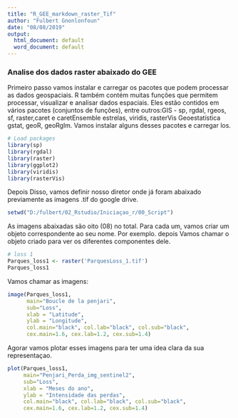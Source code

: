---
title: "R_GEE_markdown_raster_Tif"
author: "Fulbert Gnonlonfoun"
date: "08/08/2019"
output:
  html_document: default
  word_document: default
---
### Analise dos dados raster abaixado do GEE
Primeiro passo vamos instalar e carregar os pacotes que podem processar as dados geospaciais. R também contém muitas funções que permitem processar, visualizar e analisar dados espaciais. Eles estão contidos em vários pacotes (conjuntos de funções), entre outros:GIS - sp, rgdal, rgeos, sf, raster,caret e caretEnsemble estrelas, viridis, rasterVis Geoestatística gstat, geoR, geoRglm. Vamos instalar alguns desses pacotes e carregar los.
```{r}
# Load packages
library(sp)
library(rgdal)
library(raster)
library(ggplot2)
library(viridis)
library(rasterVis)
```

Depois Disso, vamos definir nosso diretor onde já foram abaixado previamente as imagens .tif do google drive.

```{r}
setwd("D:/fulbert/02_Rstudio/Iniciaçao_r/00_Script")
```

As imagens abaixadas são oito (08) no total.  Para cada um, vamos criar um objeto correspondente ao seu nome. Por exemplo. depois Vamos chamar o objeto criado para ver os diferentes componentes dele. 

```{r}
# loss 1
Parques_loss1 <- raster('ParquesLoss_1.tif')
Parques_loss1
```

Vamos chamar as imagens: 
```{r}
image(Parques_loss1, 
      main="Boucle de la penjari",
      sub="Loss",
      xlab = "Latitude",
      ylab = "Longitude",
      col.main="black", col.lab="black", col.sub="black",
      cex.main=1.6, cex.lab=1.2, cex.sub=1.4)
```

Agorar vamos plotar esses imagens para ter uma idea clara da sua representaçao.
```{r}
plot(Parques_loss1,
     main="Penjari_Perda_img_sentinel2",
     sub="Loss",
     xlab = "Meses do ano",
     ylab = "Intensidade das perdas",
     col.main="black", col.lab="black", col.sub="black",
     cex.main=1.6, cex.lab=1.2, cex.sub=1.4)
```


